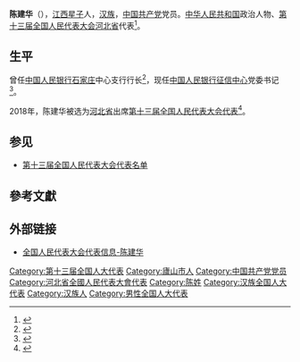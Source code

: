 {{Infobox person
|name=陈建华
|birth_date={{birth year and age|1965|8}}
|ancestor=[[江西省|江西]][[庐山市|星子]]
|nationality={{PRC}}
|title=[[全国人民代表大会代表|全国人大代表]]
|ethnicity=[[汉族|汉族]]
|gender=男
|party={{cpc}}
|website=[http://210.82.31.1:8084/delegate/viewDelegate.action?dbid=130169 全国人大代表数据库]
}}
'''陈建华'''（{{bd|1965年|8月}}），[[江西省|江西]][[庐山市|星子]]人，[[汉族|汉族]]，[[中国共产党|中国共产党]]党员。[[中华人民共和国|中华人民共和国]]政治人物、[[第十三届全国人民代表大会|第十三届全国人民代表大会]][[河北省|河北省]]代表<ref>{{Cite web|title=全国人民代表大会代表信息-陈建华|url=http://210.82.31.1:8084/delegate/viewDelegate.action?dbid=130169|accessdate=2020-03-16|work=中国人大网}}</ref>。

==生平==
曾任[[中国人民银行|中国人民银行]][[石家庄市|石家庄]]中心支行行长<ref>{{Cite web|title=全国人大代表陈建华：建议出台《大数据法》维护数据权益|url=http://www.bjnews.com.cn/feature/2020/05/21/729743.html|access-date=2021-09-25|date=2020-05-21|publisher=新京报}}</ref>，现任[[中国人民银行征信中心|中国人民银行征信中心]]党委书记<ref>{{Cite web|title=中心领导|url=http://www.pbccrc.org.cn/zxzx/ldjs/index_list_list.shtml|access-date=2021-09-25|publisher=中国人民银行征信中心}}</ref>。

2018年，陈建华被选为[[河北省|河北省]]出席[[第十三届全国人民代表大会|第十三届全国人民代表大会]][[第十三届全国人民代表大会代表|代表]]<ref>{{Cite web|title=中华人民共和国第十三届全国人民代表大会代表名单|url=http://www.gov.cn/xinwen/2018-02/24/content_5268538.htm|accessdate=2020-03-16|work=中国政府网}}</ref>。

==参见==
* [[第十三届全国人民代表大会代表名单|第十三届全国人民代表大会代表名单]]

==參考文獻==
{{reflist}}

==外部链接==
{{Portal|中国|政治}}
* [http://210.82.31.1:8084/delegate/viewDelegate.action?dbid=130169 全国人民代表大会代表信息-陈建华]
{{China-poli-bio-stub}}
[[Category:第十三届全国人大代表|Category:第十三届全国人大代表]]
[[Category:廬山市人|Category:廬山市人]]
[[Category:中国共产党党员|Category:中国共产党党员]]
[[Category:河北省全國人民代表大會代表|Category:河北省全國人民代表大會代表]]
[[Category:陈姓|Category:陈姓]]
[[Category:汉族全国人大代表|Category:汉族全国人大代表]]
[[Category:汉族人|Category:汉族人]]
[[Category:男性全国人大代表|Category:男性全国人大代表]]